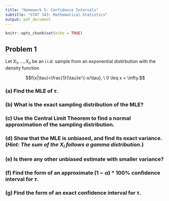 ---
title: "Homework 5: Confidence Intervals"
subtitle: "STAT 343: Mathematical Statistics"
output: pdf_document
---

```{r setup, include=FALSE}
knitr::opts_chunk$set(echo = TRUE)
```

## Problem 1

Let $X_1,...,X_n$ be an i.i.d. sample from an exponential distirbution with the density function 

$$f(x|\tau)=\frac{1}{\tau}e^{-x/\tau}, \ 0 \leq x < \infty.$$

### (a) Find the MLE of $\tau$.



### (b) What is the exact sampling distribution of the MLE?



### (c) Use the Central Limit Theorem to find a normal approximation of the sampling distribution.



### (d) Show that the MLE is unbiased, and find its exact variance. (*Hint: The sum of the $X_i$ follows a gamma distribution.*)


### (e) Is there any other unbiased estimate with smaller variance?



### (f) Find the form of an approximate $(1-\alpha)*100\%$ confidence interval for $\tau$.



### (g) Find the form of an exact confidence interval for $\tau$.